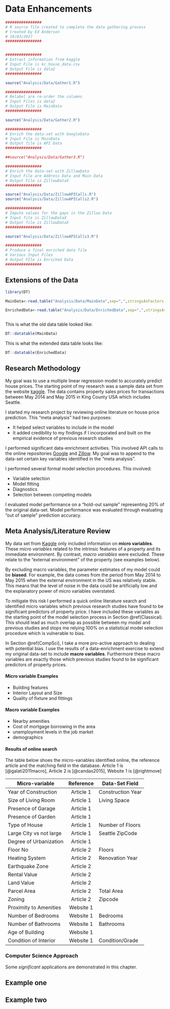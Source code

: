 # Data Enhancements

```r
################
# R source file created to complete the data gathering process
# Created by Ed Anderson
# 19/03/2017
################


################
# Extract information from kaggle
# Input File is kc_house_data.csv
# Output File is data2
################

source("Analysis/Data/Gather1.R")

################
# Relabel are re-order the columns
# Input Files is data2
# Output File is MainData
################

source("Analysis/Data/Gather2.R")

################
# Enrich the data-set with GoogleData
# Input File is MainData
# Output file is API Data
################

##source("Analysis/Data/Gather3.R")

################
# Enrich the data-set with ZillowData
# Input File are Address Data and Main Data
# Output File is ZillowDataX
################

source("Analysis/Data/ZillowAPICalls.R")
source("Analysis/Data/ZillowAPICalls2.R")

################
# Impute values for the gaps in the Zillow Data
# Input file is ZillowDataX
# Output file is ZillowDataX
################

source("Analysis/Data/ZillowAPICalls3.R")

################
# Produce a final enriched data file
# Various Input Files
# Output FIle is Enriched Data
################


```

## Extensions of the Data
```r

library(DT)

MainData<-read.table("Analysis/Data/MainData",sep=",",stringsAsFactors = FALSE,nrows=100)

EnrichedData<-read.table("Analysis/Data/EnrichedData",sep=",",stringsAsFactors = FALSE,nrows=100)



```

This is what the old data table looked like:

```r

DT::datatable(MainData)

```


This is what the extended data table looks like:

```r

DT::datatable(EnrichedData)

```


## Research Methodology

My goal was to use a multiple linear regression model to accurately predict house prices. The starting point of my research was a sample data set from the website [kaggle](). The data contains property sales prices for transactions between May 2014 and May 2015 in King County USA which includes Seattle.

I started my research project by reviewing online literature on house price prediction. This "meta analysis" had two purposes:

- It helped select variables to include in the model 
- It added credibility to my findings if I incorporated and built on the empirical evidence of previous research studies

I performed significant data-enrichment activities. This involved API calls to the online repositories [Google]() and [Zillow](). My goal was to append to the data-set certain key variables identified in the "meta analysis".

I performed several formal model selection procedures. This involved:

- Variable selection
- Model fitting
- Diagnostics
- Selection between competing models

I evaluated model performance on a "hold-out sample" representing 20% of the original data-set. Model performance was evaluated through evaluating "out of sample" prediction accuracy.

## Meta Analysis/Literature Review

My data set from [Kaggle]() only included information on **micro variables**. These *micro variables* related to the intrinsic features of a property and its immediate environment. By contrast, *macro variables* were excluded. These relate to the "external environment" of the property (see examples below). 

By excluding macro variables, the parameter estimates of my model could be **biased**. For example, the data comes from the period from May 2014 to May 2015 when the external environment in the US was relatively stable. This means that the level of noise in the data could be artificially low and the explanatory power of micro variables overstated.

To mitigate this risk I performed a quick online literature search and identified micro variables which previous research studies have found to be significant predictors of property price. I have included these variables as the starting point of the model selection process in Section \@ref(Classical). This should lead as much overlap as possible between my model and previous studies and stops me relying 100% on a statistical model selection procedure which is vulnerable to bias.

In Section \@ref(CompSci), I take a more pro-active approach to dealing with potential bias. I use the results of a data-enrichment exercise to extend my original data-set to include **macro variables**. Furthermore these macro variables are exactly those which previous studies found to be significant predictors of property prices. 

#### Micro variable Examples

- Building features
- Interior Layout and Size
- Quality of fixture and fittings

#### Macro variable Examples

- Nearby amenities
- Cost of mortgage borrowing in the area
- unemployment levels in the job market
- demographics 

#### Results of online search

The table below shoes the micro-variables identified online, the reference article and the matching field in the database. Article 1 is [@galati2011macro], Article 2 is [@candas2015], Website 1 is [@rightmove]


|Micro-variable         | Reference | Data-Set Field  |
|-----------------------|:---------:|-----------------|
|Year of Construction   | Article 1 |Construction Year|
|Size of Living Room    | Article 1 |Living Space     |
|Presence of Garage     | Article 1 |                 |
|Presence of Garden     | Article 1 |                 |
|Type of House          | Article 1 |Number of Floors |
|Large City vs not large| Article 1 |Seattle ZipCode  |
|Degree of Urbanization | Article 1 |                 |
|Floor No               | Article 2 |Floors           |
|Heating System         | Article 2 |Renovation Year  |
|Earthquake Zone        | Article 2 |                 |
|Rental Value           | Article 2 |                 |
|Land Value             | Article 2 |                 |
|Parcel Area            | Article 2 |Total Area       |
|Zoning                 | Article 2 |Zipcode          |
|Proximity to Amenities | Website 1 |                 |
|Number of Bedrooms     | Website 1 |Bedrooms         |
|Number of Bathrooms    | Website 1 |Bathrooms        |
|Age of Building        | Website 1 |                 |
|Condition of Interior  | Website 1 |Condition/Grade  |



### Computer Science Approach {#CompSci}

Some _significant_ applications are demonstrated in this chapter.

## Example one

## Example two





